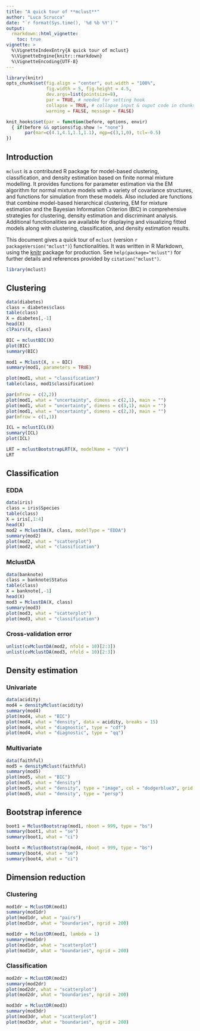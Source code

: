 ```yaml
---
title: "A quick tour of **mclust**"
author: "Luca Scrucca"
date: "`r format(Sys.time(), '%d %b %Y')`"
output: 
  rmarkdown::html_vignette:
    toc: true
vignette: >
  %\VignetteIndexEntry{A quick tour of mclust}
  %\VignetteEngine{knitr::rmarkdown}
  %\VignetteEncoding{UTF-8}
---
```



```r
library(knitr)
opts_chunk$set(fig.align = "center", out.width = "100%",
               fig.width = 5, fig.height = 4.5,
               dev.args=list(pointsize=8),
               par = TRUE, # needed for setting hook 
               collapse = TRUE, # collapse input & ouput code in chunks
               warning = FALSE, message = FALSE)

knit_hooks$set(par = function(before, options, envir)
  { if(before && options$fig.show != "none") 
       par(mar=c(4.1,4.1,1.1,1.1), mgp=c(3,1,0), tcl=-0.5)
})
```
       
## Introduction

`mclust` is a contributed R package for model-based clustering, classification, and density estimation based on finite normal mixture modelling. It provides functions for parameter estimation via the EM algorithm for normal mixture models with a variety of covariance structures, and functions for simulation from these models. Also included are functions that combine model-based hierarchical clustering, EM for mixture estimation and the Bayesian Information Criterion (BIC) in comprehensive strategies for clustering, density estimation and discriminant analysis. Additional functionalities are available for displaying and visualizing fitted models along with clustering, classification, and density estimation results.

This document gives a quick tour of `mclust` (version `r packageVersion("mclust")`) functionalities. It was written in R Markdown, using the [knitr](https://cran.r-project.org/package=knitr) package for production. 
See `help(package="mclust")` for further details and references provided by `citation("mclust")`.

```r
library(mclust)
```

## Clustering

```r
data(diabetes)
class = diabetes$class
table(class)
X = diabetes[,-1]
head(X)
clPairs(X, class)

BIC = mclustBIC(X)
plot(BIC)
summary(BIC)

mod1 = Mclust(X, x = BIC)
summary(mod1, parameters = TRUE)

plot(mod1, what = "classification")
table(class, mod1$classification)

par(mfrow = c(2,2))
plot(mod1, what = "uncertainty", dimens = c(2,1), main = "")
plot(mod1, what = "uncertainty", dimens = c(3,1), main = "")
plot(mod1, what = "uncertainty", dimens = c(2,3), main = "")
par(mfrow = c(1,1))

ICL = mclustICL(X)
summary(ICL)
plot(ICL)

LRT = mclustBootstrapLRT(X, modelName = "VVV")
LRT
```

## Classification

### EDDA
```r
data(iris)
class = iris$Species
table(class)
X = iris[,1:4]
head(X)
mod2 = MclustDA(X, class, modelType = "EDDA")
summary(mod2)
plot(mod2, what = "scatterplot")
plot(mod2, what = "classification")
```

### MclustDA
```r
data(banknote)
class = banknote$Status
table(class)
X = banknote[,-1]
head(X)
mod3 = MclustDA(X, class)
summary(mod3)
plot(mod3, what = "scatterplot")
plot(mod3, what = "classification")
```

### Cross-validation error
```r
unlist(cvMclustDA(mod2, nfold = 10)[2:3])
unlist(cvMclustDA(mod3, nfold = 10)[2:3])
```

## Density estimation

### Univariate
```r
data(acidity)
mod4 = densityMclust(acidity)
summary(mod4)
plot(mod4, what = "BIC")
plot(mod4, what = "density", data = acidity, breaks = 15)
plot(mod4, what = "diagnostic", type = "cdf")
plot(mod4, what = "diagnostic", type = "qq")
```

### Multivariate
```r
data(faithful)
mod5 = densityMclust(faithful)
summary(mod5)
plot(mod5, what = "BIC")
plot(mod5, what = "density")
plot(mod5, what = "density", type = "image", col = "dodgerblue3", grid = 100)
plot(mod5, what = "density", type = "persp")
```

## Bootstrap inference

```r
boot1 = MclustBootstrap(mod1, nboot = 999, type = "bs")
summary(boot1, what = "se")
summary(boot1, what = "ci")

boot4 = MclustBootstrap(mod4, nboot = 999, type = "bs")
summary(boot4, what = "se")
summary(boot4, what = "ci")
```

## Dimension reduction 

### Clustering
```r
mod1dr = MclustDR(mod1)
summary(mod1dr)
plot(mod1dr, what = "pairs")
plot(mod1dr, what = "boundaries", ngrid = 200)

mod1dr = MclustDR(mod1, lambda = 1)
summary(mod1dr)
plot(mod1dr, what = "scatterplot")
plot(mod1dr, what = "boundaries", ngrid = 200)
```

### Classification
```r
mod2dr = MclustDR(mod2)
summary(mod2dr)
plot(mod2dr, what = "scatterplot")
plot(mod2dr, what = "boundaries", ngrid = 200)

mod3dr = MclustDR(mod3)
summary(mod3dr)
plot(mod3dr, what = "scatterplot")
plot(mod3dr, what = "boundaries", ngrid = 200)
```

